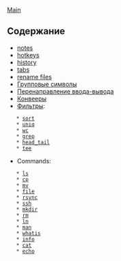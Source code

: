 [[../index|Main]]

== Содержание ==

* [[bash_notes|notes]]
* [[bash_hotkeys|hotkeys]]
* [[bash_history|history]]
* [[bash_tabs|tabs]]
* [[bash_rename_files|rename files]]
* [[bash_group_symbols|Групповые символы]]
* [[bash_input_output|Перенаправление ввода-вывода]]
* [[bash_conveyors|Конвееры]]
* [[filters/bash_filters|Фильтры]]:
    * [[filters/bash_sort|sort]]
    * [[filters/bash_uniq|uniq]]
    * [[filters/bash_wc|wc]]
    * [[filters/bash_grep|grep]]
    * [[filters/bash_head_tail|head_tail]]
    * [[filters/bash_tee|tee]]
* Commands:
    * [[commands/bash_ls|ls]]
    * [[commands/bash_cp|cp]]
    * [[commands/bash_mv|mv]]
    * [[commands/bash_file|file]]
    * [[commands/bash_rsync|rsync]]
    * [[commands/bash_ssh|ssh]]
    * [[commands/bash_mkdir|mkdir]]
    * [[commands/bash_rm|rm]]
    * [[commands/bash_ln|ln]]
    * [[commands/bash_man|man]]
    * [[commands/bash_whatis|whatis]]
    * [[commands/bash_info|info]]
    * [[commands/bash_cat|cat]]
    * [[commands/bash_echo|echo]]
  
